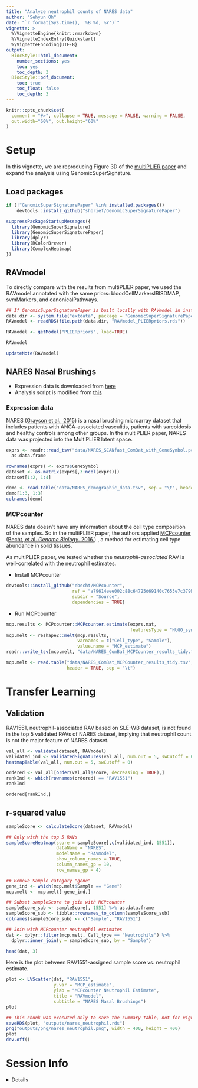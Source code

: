 ```yaml
---
title: "Analyze neutrophil counts of NARES data"
author: "Sehyun Oh"
date: "`r format(Sys.time(), '%B %d, %Y')`"
vignette: >
  %\VignetteEngine{knitr::rmarkdown}
  %\VignetteIndexEntry{Quickstart}
  %\VignetteEncoding{UTF-8}
output:
  BiocStyle::html_document:
    number_sections: yes
    toc: yes
    toc_depth: 3
  BiocStyle::pdf_document:
    toc: true
    toc_float: false
    toc_depth: 3
---
```


```r
knitr::opts_chunk$set(
  comment = "#>", collapse = TRUE, message = FALSE, warning = FALSE,
  out.width="60%", out.height="60%"
)
```


# Setup
In this vignette, we are reproducing Figure 3D of the [multiPLIER paper](https://www.sciencedirect.com/science/article/pii/S240547121930119X?via%3Dihub)
and expand the analysis using GenomicSuperSignature.

## Load packages
```r
if (!"GenomicSuperSignaturePaper" %in% installed.packages())
    devtools::install_github("shbrief/GenomicSuperSignaturePaper")

suppressPackageStartupMessages({
  library(GenomicSuperSignature)
  library(GenomicSuperSignaturePaper)
  library(dplyr)
  library(RColorBrewer)
  library(ComplexHeatmap)
})
```

## RAVmodel
To directly compare with the results from multiPLIER paper, we used the 
RAVmodel annotated with the same priors: bloodCellMarkersIRISDMAP, svmMarkers, 
and canonicalPathways.

```r
## If GenomicSuperSignaturePaper is built locally with RAVmodel in inst/extdata
data.dir <- system.file("extdata", package = "GenomicSuperSignaturePaper")
RAVmodel <- readRDS(file.path(data.dir, "RAVmodel_PLIERpriors.rds"))
```

```r
RAVmodel <- getModel("PLIERpriors", load=TRUE)
```

```r
RAVmodel

updateNote(RAVmodel)
```

## NARES Nasal Brushings
- Expression data is downloaded from [here](https://github.com/greenelab/multi-plier/blob/master/data/expression_data/NARES_SCANfast_ComBat_with_GeneSymbol.pcl)      
- Analysis script is modified from [this](https://github.com/greenelab/multi-plier/blob/master/14-NARES_MCPcounter.Rmd)

### Expression data
NARES ([Grayson et al., 2015](https://onlinelibrary.wiley.com/doi/full/10.1002/art.39153))
is a nasal brushing microarray dataset that includes patients with 
ANCA-associated vasculitis, patients with sarcoidosis and healthy controls 
among other groups. In the multiPLIER paper, NARES data was projected into 
the MultiPLIER latent space.    

```r
exprs <- readr::read_tsv("data/NARES_SCANfast_ComBat_with_GeneSymbol.pcl") %>% 
  as.data.frame

rownames(exprs) <- exprs$GeneSymbol
dataset <- as.matrix(exprs[,3:ncol(exprs)])
dataset[1:2, 1:4]
```

```r
demo <- read.table("data/NARES_demographic_data.tsv", sep = "\t", header = TRUE)
demo[1:3, 1:3]
colnames(demo)
```

### MCPcounter
NARES data doesn't have any information about the cell type composition of the 
samples. So in the multiPLIER paper, the authors applied [MCPcounter](https://github.com/ebecht/MCPcounter/tree/a79614eee002c88c64725d69140c7653e7c379b4) 
([Becht, et al. _Genome Biology_. 2016.](https://doi.org/10.1186/s13059-016-1070-5))
, a method for estimating cell type abundance in solid tissues.

As multiPLIER paper, we tested whether the *neutrophil-associated* RAV is 
well-correlated with the neutrophil estimates.

* Install MCPcounter
```r
devtools::install_github("ebecht/MCPcounter", 
                         ref = "a79614eee002c88c64725d69140c7653e7c379b4",
                         subdir = "Source",
                         dependencies = TRUE)
```

* Run MCPcounter
```r
mcp.results <- MCPcounter::MCPcounter.estimate(exprs.mat, 
                                               featuresType = "HUGO_symbols")
mcp.melt <- reshape2::melt(mcp.results, 
                           varnames = c("Cell_type", "Sample"),
                           value.name = "MCP_estimate")
readr::write_tsv(mcp.melt, "data/NARES_ComBat_MCPCounter_results_tidy.tsv")
```

```r
mcp.melt <- read.table("data/NARES_ComBat_MCPCounter_results_tidy.tsv", 
                       header = TRUE, sep = "\t")
```








# Transfer Learning
## Validation
RAV1551, neutrophil-associated RAV based on SLE-WB dataset, is not found in the 
top 5 validated RAVs of NARES dataset, implying that neutrophil count is not 
the major feature of NARES dataset.

```r
val_all <- validate(dataset, RAVmodel) 
validated_ind <- validatedSignatures(val_all, num.out = 5, swCutoff = 0, indexOnly = TRUE)
heatmapTable(val_all, num.out = 5, swCutoff = 0)
```

```r
ordered <- val_all[order(val_all$score, decreasing = TRUE),]
rankInd <- which(rownames(ordered) == "RAV1551")
rankInd

ordered[rankInd,]
```

## r-squared value 
```r
sampleScore <- calculateScore(dataset, RAVmodel)
```

```r
## Only with the top 5 RAVs
sampleScoreHeatmap(score = sampleScore[,c(validated_ind, 1551)],
                   dataName = "NARES",
                   modelName = "RAVmodel",
                   show_column_names = TRUE,
                   column_names_gp = 10,
                   row_names_gp = 4)
```

```r
## Remove Sample category "gene"
gene_ind <- which(mcp.melt$Sample == "Gene")
mcp.melt <- mcp.melt[-gene_ind,]

## Subset sampleScore to join with MCPcounter
sampleScore_sub <- sampleScore[, 1551] %>% as.data.frame
sampleScore_sub <- tibble::rownames_to_column(sampleScore_sub)
colnames(sampleScore_sub) <- c("Sample", "RAV1551")

## Join with MCPcounter neutrophil estimates
dat <- dplyr::filter(mcp.melt, Cell_type == "Neutrophils") %>%
  dplyr::inner_join(y = sampleScore_sub, by = "Sample")

head(dat, 3)
```

Here is the plot between RAV1551-assigned sample score vs. neutrophil estimate.
```r
plot <- LVScatter(dat, "RAV1551", 
                  y.var = "MCP_estimate",
                  ylab = "MCPcounter Neutrophil Estimate",
                  title = "RAVmodel",
                  subtitle = "NARES Nasal Brushings")
plot
```

```r
## This chunk was executed only to save the summary table, not for vignettes.
saveRDS(plot, "outputs/nares_neutrophil.rds")
png("outputs/png/nares_neutrophil.png", width = 400, height = 400)
plot
dev.off()
```




# Session Info
<details>
    ```r
sessionInfo()
```
</details>
